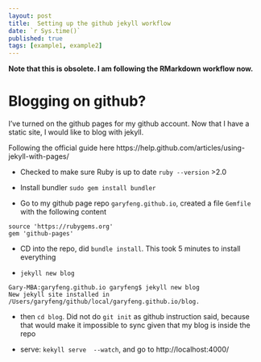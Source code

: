 ```yaml
---
layout: post
title:  Setting up the github jekyll workflow
date: `r Sys.time()`
published: true
tags: [example1, example2]
---
```


**Note that this is obsolete. I am following the RMarkdown workflow now.**

# Blogging on github?

I've turned on the github pages for my github account. Now that I
have a static site, I would like to blog with jekyll.

Following the official guide here https://help.github.com/articles/using-jekyll-with-pages/

- Checked to make sure Ruby is up to date `ruby --version` >2.0

- Install bundler `sudo gem install bundler`

- Go to my github page repo `garyfeng.github.io`, created a file `Gemfile` with
the following content

```
source 'https://rubygems.org'
gem 'github-pages'
```

- CD into the repo, did `bundle install`. This took 5 minutes to install everything

- `jekyll new blog`

```
Gary-MBA:garyfeng.github.io garyfeng$ jekyll new blog
New jekyll site installed in /Users/garyfeng/github/local/garyfeng.github.io/blog.
```

- then `cd blog `. Did not do `git init` as github instruction said, because that
would make it impossible to sync given that my blog is inside the repo

- serve: `kekyll serve  --watch`, and go to http://localhost:4000/

